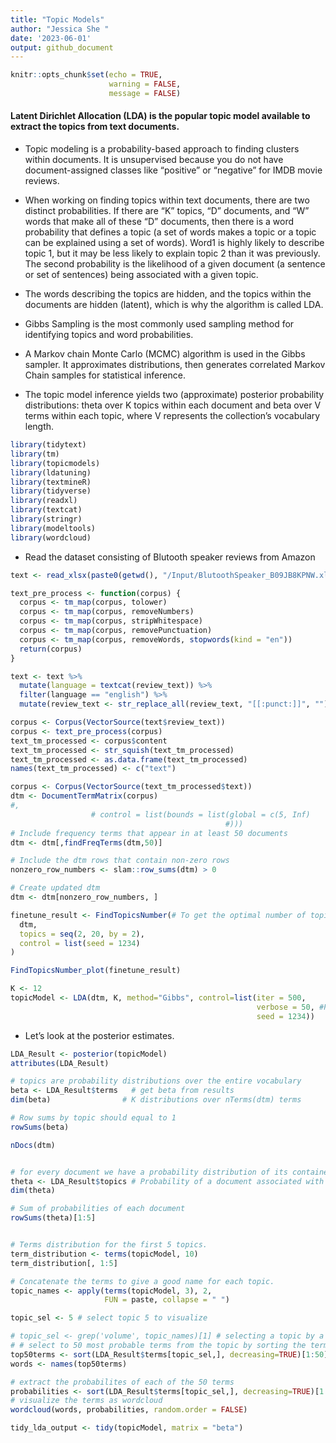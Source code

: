 ```yaml
---
title: "Topic Models"
author: "Jessica She "
date: '2023-06-01'
output: github_document
---
```


```r
knitr::opts_chunk$set(echo = TRUE, 
                      warning = FALSE,
                      message = FALSE)
```

#### Latent Dirichlet Allocation (LDA) is the popular topic model available to extract the topics from text documents. 


- Topic modeling is a probability-based approach to finding clusters within documents. It is unsupervised because you do not have document-assigned classes like "positive" or "negative" for IMDB movie reviews.       
- When working on finding topics within text documents, there are two distinct probabilities. If there are "K" topics, "D" documents, and "W" words that make all of these "D" documents, then there is a word probability that defines a topic (a set of words makes a topic or a topic can be explained using a set of words). Word1 is highly likely to describe topic 1, but it may be less likely to explain topic 2 than it was previously. The second probability is the likelihood of a given document (a sentence or set of sentences) being associated with a given topic.


- The words describing the topics are hidden, and the topics within the documents are hidden (latent), which is why the algorithm is called LDA.     
- Gibbs Sampling is the most commonly used sampling method for identifying topics and word probabilities.               
- A Markov chain Monte Carlo (MCMC) algorithm is used in the Gibbs sampler. It approximates distributions, then generates correlated Markov Chain samples for statistical inference.      
- The topic model inference yields two (approximate) posterior probability distributions: theta over K topics within each document and beta over V terms within each topic, where V represents the collection's vocabulary length.    


```r
library(tidytext)
library(tm)
library(topicmodels)
library(ldatuning)
library(textmineR)
library(tidyverse)
library(readxl)
library(textcat)
library(stringr)
library(modeltools)
library(wordcloud)
```

- Read the dataset consisting of Blutooth speaker reviews from Amazon    

```r
text <- read_xlsx(paste0(getwd(), "/Input/BlutoothSpeaker_B09JB8KPNW.xlsx"))
```

```r
text_pre_process <- function(corpus) {
  corpus <- tm_map(corpus, tolower)
  corpus <- tm_map(corpus, removeNumbers)
  corpus <- tm_map(corpus, stripWhitespace)
  corpus <- tm_map(corpus, removePunctuation)
  corpus <- tm_map(corpus, removeWords, stopwords(kind = "en"))
  return(corpus)
}

```


```r

text <- text %>%
  mutate(language = textcat(review_text)) %>%
  filter(language == "english") %>%
  mutate(review_text <- str_replace_all(review_text, "[[:punct:]]", ""))

corpus <- Corpus(VectorSource(text$review_text))
corpus <- text_pre_process(corpus)
text_tm_processed <- corpus$content
text_tm_processed <- str_squish(text_tm_processed)
text_tm_processed <- as.data.frame(text_tm_processed)
names(text_tm_processed) <- c("text")
```

```r
corpus <- Corpus(VectorSource(text_tm_processed$text))
dtm <- DocumentTermMatrix(corpus)
#, 
                  # control = list(bounds = list(global = c(5, Inf) 
                                                #)))
# Include frequency terms that appear in at least 50 documents 
dtm <- dtm[,findFreqTerms(dtm,50)]

# Include the dtm rows that contain non-zero rows
nonzero_row_numbers <- slam::row_sums(dtm) > 0

# Create updated dtm
dtm <- dtm[nonzero_row_numbers, ]
```


```r
finetune_result <- FindTopicsNumber(# To get the optimal number of topics in our topics)
  dtm,
  topics = seq(2, 20, by = 2),
  control = list(seed = 1234)
)
```


```r
FindTopicsNumber_plot(finetune_result)
```


```r
K <- 12
topicModel <- LDA(dtm, K, method="Gibbs", control=list(iter = 500, 
                                                       verbose = 50, #Print Inter
                                                       seed = 1234))
```


- Let's look at the posterior estimates. 
```r
LDA_Result <- posterior(topicModel)
attributes(LDA_Result)

# topics are probability distributions over the entire vocabulary
beta <- LDA_Result$terms   # get beta from results
dim(beta)                # K distributions over nTerms(dtm) terms

# Row sums by topic should equal to 1
rowSums(beta)

nDocs(dtm)


# for every document we have a probability distribution of its contained topics
theta <- LDA_Result$topics # Probability of a document associated with a topic (12 topics. Randomly if I take document 50, what is the probability that it is talking about topic 3?)
dim(theta)

# Sum of probabilities of each document 
rowSums(theta)[1:5] 


# Terms distribution for the first 5 topics. 
term_distribution <- terms(topicModel, 10)
term_distribution[, 1:5]

# Concatenate the terms to give a good name for each topic. 
topic_names <- apply(terms(topicModel, 3), 2, 
                     FUN = paste, collapse = " ")
```


```r
topic_sel <- 5 # select topic 5 to visualize 

# topic_sel <- grep('volume', topic_names)[1] # selecting a topic by a term 
# # select to 50 most probable terms from the topic by sorting the term-topic-probability vector in decreasing order
top50terms <- sort(LDA_Result$terms[topic_sel,], decreasing=TRUE)[1:50]
words <- names(top50terms)

# extract the probabilites of each of the 50 terms
probabilities <- sort(LDA_Result$terms[topic_sel,], decreasing=TRUE)[1:50]
# visualize the terms as wordcloud
wordcloud(words, probabilities, random.order = FALSE)
```


```r
tidy_lda_output <- tidy(topicModel, matrix = "beta")

```

